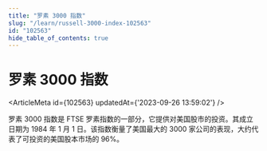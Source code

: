 ```yaml
---
title: "罗素 3000 指数"
slug: "/learn/russell-3000-index-102563"
id: "102563"
hide_table_of_contents: true
---
```



# 罗素 3000 指数

<ArticleMeta id={102563} updatedAt={'2023-09-26 13:59:02'} />
<div className='border-solid border-b border-t-0 my-4 border-[var(--ifm-color-gray-300)]' />

罗素 3000 指数是 FTSE 罗素指数的一部分，它提供对美国股市的投资。其成立日期为 1984 年 1 月 1 日。该指数衡量了美国最大的 3000 家公司的表现，大约代表了可投资的美国股本市场的 96%。
